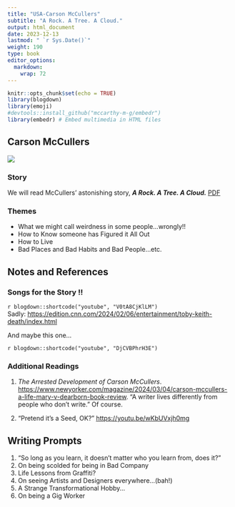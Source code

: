 ```yaml
---
title: "USA-Carson McCullers"
subtitle: "A Rock. A Tree. A Cloud."
output: html_document
date: 2023-12-13
lastmod: " `r Sys.Date()`"
weight: 190
type: book
editor_options: 
  markdown: 
    wrap: 72
---
```


```r
knitr::opts_chunk$set(echo = TRUE)
library(blogdown)
library(emoji)
#devtools::install_github("mccarthy-m-g/embedr")
library(embedr) # Embed multimedia in HTML files
```

## Carson McCullers
![](CarsonMcCullers.jpeg)


### Story

We will read McCullers' astonishing story, ***A Rock. A Tree. A Cloud.*** <u>[PDF](Carson McCullers_A_Tree _ A Rock _ A Cloud.pdf)</u>

### Themes

- What we might call weirdness in some people...wrongly!!
- How to Know someone has Figured it All Out
- How to Live
- Bad Places and Bad Habits and Bad People...etc. 

## Notes and References

### Songs for the Story !!

`r blogdown::shortcode("youtube", "V0tA8CjKlLM")`<br>
Sadly:
<u><https://edition.cnn.com/2024/02/06/entertainment/toby-keith-death/index.html></u>

And maybe this one...

`r blogdown::shortcode("youtube", "DjCVBPhrH3E")` <br>

### Additional Readings

1. *The Arrested Development of Carson McCullers*. <u><https://www.newyorker.com/magazine/2024/03/04/carson-mccullers-a-life-mary-v-dearborn-book-review></u>. 
“A writer lives differently from people who don’t write.” Of course.

2. "Pretend it's a Seed, OK?" <u><https://youtu.be/wKbUVxjh0mg></u>

## Writing Prompts

1. "So long as you learn, it doesn't matter who you learn from, does it?"
1. On being scolded for being in Bad Company
1. Life Lessons from Graffiti?
1. On seeing Artists and Designers everywhere...(bah!)
1. A Strange Transformational Hobby...
1. On being a Gig Worker



